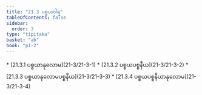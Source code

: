 ```yaml
---
title: "21.3 ပစ္စယဝါရ"
tableOfContents: false
sidebar:
  order: 3
type: "tipitaka"
basket: "ab"
book: "p1-2"
---
```



<DynamicBreadcrumb />



<TableOfContents book="p1-2" section="21.3">
* [21.3.1 ပစ္စယာနုလောမ](21-3/21-3-1)
* [21.3.2 ပစ္စယပစ္စနီယ](21-3/21-3-2)
* [21.3.3 ပစ္စယာနုလောမပစ္စနီယ](21-3/21-3-3)
* [21.3.4 ပစ္စယပစ္စနီယာနုလောမ](21-3/21-3-4)
</TableOfContents>